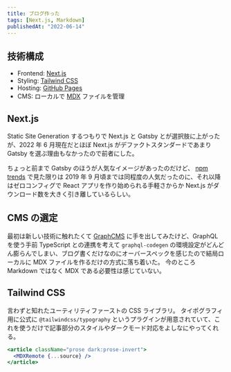 ```yaml
---
title: ブログ作った
tags: [Next.js, Markdown]
publishedAt: "2022-06-14"
---
```


## 技術構成

- Frontend: [Next.js](https://nextjs.org/)
- Styling: [Tailwind CSS](https://tailwindcss.com/)
- Hosting: [GitHub Pages](https://pages.github.com/)
- CMS: ローカルで [MDX](https://mdxjs.com/) ファイルを管理

## Next.js

Static Site Generation するつもりで Next.js と Gatsby とが選択肢に上がったが、2022 年 6 月現在だとほぼ Next.js がデファクトスタンダードであまり Gatsby を選ぶ理由もなかったので前者にした。

ちょっと前まで Gatsby のほうが人気なイメージがあったのだけど、 [npm trends](https://www.npmtrends.com/gatsby-vs-next) で見た限りは 2019 年 9 月頃までは同程度の人気だったのに、それ以降はゼロコンフィグで React アプリを作り始められる手軽さからか Next.js がダウンロード数を大きく引き離しているらしい。

## CMS の選定

最初は新しい技術に触れたくて [GraphCMS](https://graphcms.com) に手を出してみたけど、GraphQL を使う手前 TypeScript との連携を考えて `graphql-codegen` の環境設定がどんどん膨らんでしまい、ブログ書くだけなのにオーバースペックを感じたので結局ローカルに MDX ファイルを作るだけの方式に落ち着いた。
今のところ Markdown ではなく MDX である必要性は感じていない。

## Tailwind CSS

言わずと知れたユーティリティファーストの CSS ライブラリ。
タイポグラフィ用に公式に `@tailwindcss/typography` というプラグインが用意されていて、これを使うだけで記事部分のスタイルやダークモード対応をよしなにやってくれる。

```jsx
<article className="prose dark:prose-invert">
  <MDXRemote {...source} />
</article>
```
